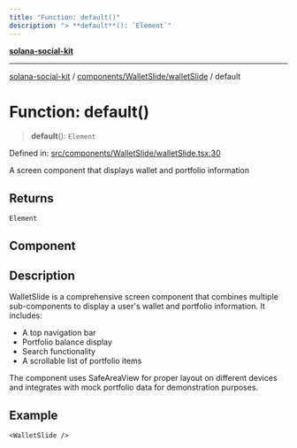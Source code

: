 ```yaml
---
title: "Function: default()"
description: "> **default**(): `Element`"
---
```


[**solana-social-kit**](../../../../README.mdx)

***

[solana-social-kit](../../../../README.mdx) / [components/WalletSlide/walletSlide](../README.mdx) / default

# Function: default()

> **default**(): `Element`

Defined in: [src/components/WalletSlide/walletSlide.tsx:30](https://github.com/SendArcade/solana-app-kit/blob/bd4b3556b8f469c27ebb06f4df65b3a36b43ba3b/src/components/WalletSlide/walletSlide.tsx#L30)

A screen component that displays wallet and portfolio information

## Returns

`Element`

## Component

## Description

WalletSlide is a comprehensive screen component that combines multiple sub-components
to display a user's wallet and portfolio information. It includes:
- A top navigation bar
- Portfolio balance display
- Search functionality
- A scrollable list of portfolio items

The component uses SafeAreaView for proper layout on different devices and
integrates with mock portfolio data for demonstration purposes.

## Example

```tsx
<WalletSlide />
```
